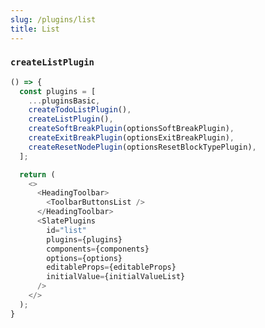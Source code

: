 ```yaml
---
slug: /plugins/list
title: List
---
```


### `createListPlugin`

```ts live
() => {
  const plugins = [
    ...pluginsBasic,
    createTodoListPlugin(),
    createListPlugin(),
    createSoftBreakPlugin(optionsSoftBreakPlugin),
    createExitBreakPlugin(optionsExitBreakPlugin),
    createResetNodePlugin(optionsResetBlockTypePlugin),
  ];

  return (
    <>
      <HeadingToolbar>
        <ToolbarButtonsList />
      </HeadingToolbar>
      <SlatePlugins
        id="list"
        plugins={plugins}
        components={components}
        options={options}
        editableProps={editableProps}
        initialValue={initialValueList}
      />
    </>
  );
}
```